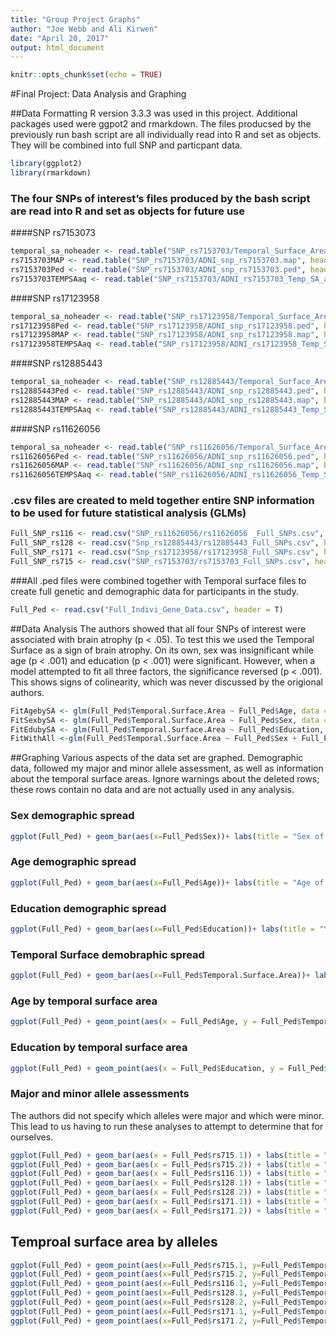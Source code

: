 ---
title: "Group Project Graphs"
author: "Joe Webb and Ali Kirwen"
date: "April 20, 2017"
output: html_document
---

```{r setup, include=FALSE}
knitr::opts_chunk$set(echo = TRUE)
```

#Final Project: Data Analysis and Graphing


##Data Formatting
R version 3.3.3 was used in this project. Additional packages used were ggpot2 and rmarkdown. The files producsed by the previously run bash script are all individually read into R and set as objects. They will be combined into full SNP and particpant data. 
```{r}
library(ggplot2)
library(rmarkdown)
```



### The four SNPs of interest's files produced by the bash script are read into R and set as objects for future use 

####SNP rs7153073
```{r}
temporal_sa_noheader <- read.table("SNP_rs7153703/Temporal_Surface_Area.txt", header= F)
rs7153703MAP <- read.table("SNP_rs7153703/ADNI_snp_rs7153703.map", header= F)
rs7153703Ped <- read.table("SNP_rs7153703/ADNI_snp_rs7153703.ped", header= F)
rs7153703TEMPSAaq <- read.table("SNP_rs7153703/ADNI_rs7153703_Temp_SA_assoc.qassoc", header= F)
```

####SNP rs17123958
```{r}
temporal_sa_noheader <- read.table("SNP_rs17123958/Temporal_Surface_Area.txt", header= F)
rs17123958Ped <- read.table("SNP_rs17123958/ADNI_snp_rs17123958.ped", header= F)
rs17123958MAP <- read.table("SNP_rs17123958/ADNI_snp_rs17123958.map", header= F)
rs17123958TEMPSAaq <- read.table("SNP_rs17123958/ADNI_rs17123958_Temp_SA_assoc.qassoc", header= F)
```


####SNP rs12885443
```{r}
temporal_sa_noheader <- read.table("SNP_rs12885443/Temporal_Surface_Area.txt", header= F)
rs12885443Ped <- read.table("SNP_rs12885443/ADNI_snp_rs12885443.ped", header= F)
rs12885443MAP <- read.table("SNP_rs12885443/ADNI_snp_rs12885443.map", header= F)
rs12885443TEMPSAaq <- read.table("SNP_rs12885443/ADNI_rs12885443_Temp_SA_assoc.qassoc", header= F)
```


####SNP rs11626056
```{r}
temporal_sa_noheader <- read.table("SNP_rs11626056/Temporal_Surface_Area.txt", header= F)
rs11626056Ped <- read.table("SNP_rs11626056/ADNI_snp_rs11626056.ped", header= F)
rs11626056MAP <- read.table("SNP_rs11626056/ADNI_snp_rs11626056.map", header= F)
rs11626056TEMPSAaq <- read.table("SNP_rs11626056/ADNI_rs11626056_Temp_SA_assoc.qassoc", header= F)
```


### .csv files are created to meld together entire SNP information to be used for future statistical analysis (GLMs)
```{r}
Full_SNP_rs116 <- read.csv("SNP_rs11626056/rs11626056 _Full_SNPs.csv", header= T)
Full_SNP_rs128 <- read.csv("Snp_rs12885443/rs12885443_Full_SNPs.csv", header= T)
Full_SNP_rs171 <- read.csv("Snp_rs17123958/rs17123958_Full_SNPs.csv", header= T)
Full_SNP_rs715 <- read.csv("SNP_rs7153703/rs7153703_Full_SNPs.csv", header= T)
```


###All .ped files were combined together with Temporal surface files to create full genetic and demographic data for participants in the study. 
```{r}
Full_Ped <- read.csv("Full_Indivi_Gene_Data.csv", header = T)

```


##Data Analysis
The authors showed that all four SNPs of interest were associated with brain atrophy (p < .05). To test this we used the Temporal Surface as a sign of brain atrophy. On its own, sex was insignificant while age (p < .001) and education (p < .001) were significant. However, when a model attempted to fit all three factors, the significance reversed (p < .001). This shows signs of colinearity, which was never discussed by the origional authors. 
```{r}
FitAgebySA <- glm(Full_Ped$Temporal.Surface.Area ~ Full_Ped$Age, data = Full_Ped)
FitSexbySA <- glm(Full_Ped$Temporal.Surface.Area ~ Full_Ped$Sex, data = Full_Ped)
FitEdubySA <- glm(Full_Ped$Temporal.Surface.Area ~ Full_Ped$Education, data = Full_Ped)
FitWithAll <-glm(Full_Ped$Temporal.Surface.Area ~ Full_Ped$Sex + Full_Ped$Age + Full_Ped$Education, data= Full_Ped)
```


##Graphing
Various aspects of the data set are graphed. Demographic data, followed my major and minor allele assessment, as well as information about the temporal surface areas. Ignore warnings about the deleted rows; these rows contain no data and are not actually used in any analysis. 

### Sex demographic spread
```{r Full_Ped, echo=TRUE}
ggplot(Full_Ped) + geom_bar(aes(x=Full_Ped$Sex))+ labs(title = "Sex of Individual\n", x = "Number of Chromosomes", y = "Count") 
```


### Age demographic spread
```{r FUll_Ped1, echo = TRUE}
ggplot(Full_Ped) + geom_bar(aes(x=Full_Ped$Age))+ labs(title = "Age of Individual\n", x = "Age", y = "Count")
```


### Education demographic spread
```{r FUll_Ped2, echo = TRUE}
ggplot(Full_Ped) + geom_bar(aes(x=Full_Ped$Education))+ labs(title = "Years of Education per Individual\n", x = "Education Years", y = "Count")
```

### Temporal Surface demobraphic spread
```{r FUll_Ped3, echo = TRUE}
ggplot(Full_Ped) + geom_bar(aes(x=Full_Ped$Temporal.Surface.Area))+ labs(title = "Temporal Surface Area per Individual\n", x = "Temporal Surface", y = "Count")
```

### Age by temporal surface area
```{r FUll_Ped4, echo = TRUE}
ggplot(Full_Ped) + geom_point(aes(x = Full_Ped$Age, y = Full_Ped$Temporal.Surface.Area))+ labs(title = "Age by Temporal Surface Area\n", x = "Age", y = "Temporal Surface Area")
```

### Education by temporal surface area
```{r FUll_Ped5, echo = FALSE}
ggplot(Full_Ped) + geom_point(aes(x = Full_Ped$Education, y = Full_Ped$Temporal.Surface.Area))+ labs(title = "Education by Temporal Surface Area\n", x = "Education", y = "Temporal Surface Area")
```


### Major and minor allele assessments
The authors did not specify which alleles were major and which were minor. This lead to us having to run these analyses to attempt to determine that for ourselves. 
```{r FUll_Ped6, echo = TRUE}
ggplot(Full_Ped) + geom_bar(aes(x = Full_Ped$rs715.1)) + labs(title = "Allele per Loci\n", x = "SNP rs7153703", y = "Count")
ggplot(Full_Ped) + geom_bar(aes(x = Full_Ped$rs715.2)) + labs(title = "Allele per Loci\n", x = "SNP rs7153703", y = "Count")
ggplot(Full_Ped) + geom_bar(aes(x = Full_Ped$rs116.1)) + labs(title = "Allele per Loci\n", x = "SNP rs11626056", y = "Count")
ggplot(Full_Ped) + geom_bar(aes(x = Full_Ped$rs128.1)) + labs(title = "Allele per Loci\n", x = "SNP rs12885443", y = "Count")
ggplot(Full_Ped) + geom_bar(aes(x = Full_Ped$rs128.2)) + labs(title = "Allele per Loci\n", x = "SNP rs12885443", y = "Count")
ggplot(Full_Ped) + geom_bar(aes(x = Full_Ped$rs171.1)) + labs(title = "Allele per Loci\n", x = "SNP rs17123958", y = "Count")
ggplot(Full_Ped) + geom_bar(aes(x = Full_Ped$rs171.2)) + labs(title = "Allele per Loci\n", x = "SNP rs17123958", y = "Count")
```

## Temproal surface area by alleles
```{r FUll_Ped7, echo = FALSE}
ggplot(Full_Ped) + geom_point(aes(x=Full_Ped$rs715.1, y=Full_Ped$Temporal.Surface.Area))
ggplot(Full_Ped) + geom_point(aes(x=Full_Ped$rs715.2, y=Full_Ped$Temporal.Surface.Area))
ggplot(Full_Ped) + geom_point(aes(x=Full_Ped$rs116.1, y=Full_Ped$Temporal.Surface.Area))
ggplot(Full_Ped) + geom_point(aes(x=Full_Ped$rs128.1, y=Full_Ped$Temporal.Surface.Area))
ggplot(Full_Ped) + geom_point(aes(x=Full_Ped$rs128.2, y=Full_Ped$Temporal.Surface.Area))
ggplot(Full_Ped) + geom_point(aes(x=Full_Ped$rs171.1, y=Full_Ped$Temporal.Surface.Area))
ggplot(Full_Ped) + geom_point(aes(x=Full_Ped$rs171.2, y=Full_Ped$Temporal.Surface.Area))
```

